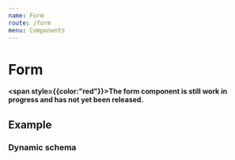 ```yaml
---
name: Form
route: /form
menu: Components
---
```


# Form

**<span style={{color:"red"}}>The form component is still work in progress and has not yet been released.</span>**

<limel-props name="limel-form" />

## Example

<limel-example name="limel-example-form" />

### Dynamic schema

<limel-example name="limel-example-dynamic-form" path="form"/>
